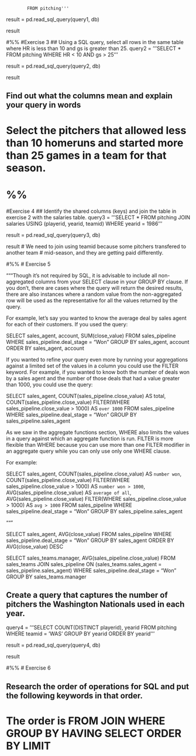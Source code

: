             FROM pitching'''

result = pd.read_sql_query(query1, db)

result

#%%
#Exercise 3
## Using a SQL query, select all rows in the same table where HR is less than 10 and gs is greater than 25. 
query2 = '''SELECT *
            FROM pitching
            WHERE HR < 10
                AND gs > 25'''

result = pd.read_sql_query(query2, db)

result

## Find out what the columns mean and explain your query in words
# Select the pitchers that allowed less than 10 homeruns and started more than 25 games in a team for that season. 

# %%
#Exercise 4
## Identify the shared columns (keys) and join the table in exercise 2 with the salaries table.
query3 = '''SELECT *
            FROM pitching
            JOIN salaries 
                USING (playerid, yearid, teamid)
            WHERE yearid = 1986'''

result = pd.read_sql_query(query3, db)

result
# We need to join using teamid because some pitchers transfered to another team 
# mid-season, and they are getting paid differently.

#%%
# Exercise 5

"""Though it’s not required by SQL, it is advisable to include all non-aggregated columns from your SELECT clause in your GROUP BY clause. If you don’t, there are cases where the query will return the desired results, there are also instances where a random value from the non-aggregated row will be used as the representative for all the values returned by the query.

For example, let’s say you wanted to know the average deal by sales agent for each of their customers. If you used the query:

SELECT sales_agent,
       account,
       SUM(close_value)
  FROM sales_pipeline
 WHERE sales_pipeline.deal_stage = "Won"
 GROUP BY sales_agent, account
 ORDER BY sales_agent, account

If you wanted to refine your query even more by running your aggregations against a limited set of the values in a column you could use the FILTER keyword. For example, if you wanted to know both the number of deals won by a sales agent and the number of those deals that had a value greater than 1000, you could use the query:

SELECT sales_agent,
       COUNT(sales_pipeline.close_value) AS total,
       COUNT(sales_pipeline.close_value)
FILTER(WHERE sales_pipeline.close_value > 1000) AS `over 1000`
  FROM sales_pipeline
 WHERE sales_pipeline.deal_stage = "Won"
 GROUP BY sales_pipeline.sales_agent


 As we saw in the aggregate functions section, WHERE also limits the values in a query against which an aggregate function is run. FILTER is more flexible than WHERE because you can use more than one FILTER modifier in an aggregate query while you can only use only one WHERE clause.

For example:

SELECT sales_agent,
       COUNT(sales_pipeline.close_value) AS `number won`,
       COUNT(sales_pipeline.close_value)
FILTER(WHERE sales_pipeline.close_value > 1000) AS `number won > 1000`,
       AVG(sales_pipeline.close_value) AS `average of all`,
       AVG(sales_pipeline.close_value)
FILTER(WHERE sales_pipeline.close_value > 1000) AS `avg > 1000`
  FROM sales_pipeline
 WHERE sales_pipeline.deal_stage = "Won"
 GROUP BY sales_pipeline.sales_agent
 
"""

SELECT sales_agent,
       AVG(close_value)
  FROM sales_pipeline
 WHERE sales_pipeline.deal_stage = "Won"
 GROUP BY sales_agent
 ORDER BY AVG(close_value) DESC

 SELECT sales_teams.manager,
       AVG(sales_pipeline.close_value)
  FROM sales_teams
       JOIN sales_pipeline ON (sales_teams.sales_agent = sales_pipeline.sales_agent)
 WHERE sales_pipeline.deal_stage = "Won"
 GROUP BY sales_teams.manager

## Create a query that captures the number of pitchers the Washington Nationals used in each year.

query4 = '''SELECT COUNT(DISTINCT playerid), yearid
            FROM pitching
            WHERE teamid = 'WAS'
            GROUP BY yearid
            ORDER BY yearid'''

result = pd.read_sql_query(query4, db)

result

#%%
# Exercise 6

## Research the order of operations for SQL and put the following keywords in that order.

# The order is FROM JOIN WHERE GROUP BY HAVING SELECT ORDER BY LIMIT
